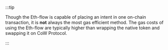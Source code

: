 :::tip

Though the Eth-flow is capable of placing an intent in one on-chain transaction, it is **not** always the most gas efficient method. The gas costs of using the Eth-flow are typically higher than wrapping the native token and swapping it on CoW Protocol.

:::
